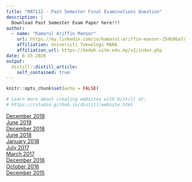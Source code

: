 ```yaml
---
title: "MAT112 - Past Semester Final Examinations Question"
description: |
  Download Past Semester Exam Paper here!!!
author: 
  - name: "Kamarul Ariffin Mansor"
    url: https://my.linkedin.com/in/kamarul-ariffin-mansor-254b9ba7/
    affiliation: Universiti Teknologi MARA
    affiliation_url: https://kedah.uitm.edu.my/v2/index.php
date: 6-15-2020
output: 
  distill::distill_article:
    self_contained: true
---
```

  
```r
knitr::opts_chunk$set(echo = FALSE)

# Learn more about creating websites with Distill at:
# https://rstudio.github.io/distill/website.html

```

[December 2019](files/exampapers/mat112/2019 December.pdf)  
[June 2019](files/exampapers/mat112/2019 June.pdf)  
[December 2018](files/exampapers/mat112/2018 December.pdf)  
[June 2018](files/exampapers/mat112/2018 June.pdf)  
[January 2018](files/exampapers/mat112/2018 January.pdf)  
[July 2017](files/exampapers/mat112/2017 July.pdf)  
[March 2017](files/exampapers/mat112/2017 March.pdf)  
[December 2016](files/exampapers/mat112/2016 December.pdf)  
[October 2016](files/exampapers/mat112/2016 October.pdf)  
[December 2015](files/exampapers/mat112/2015 December.pdf)  
